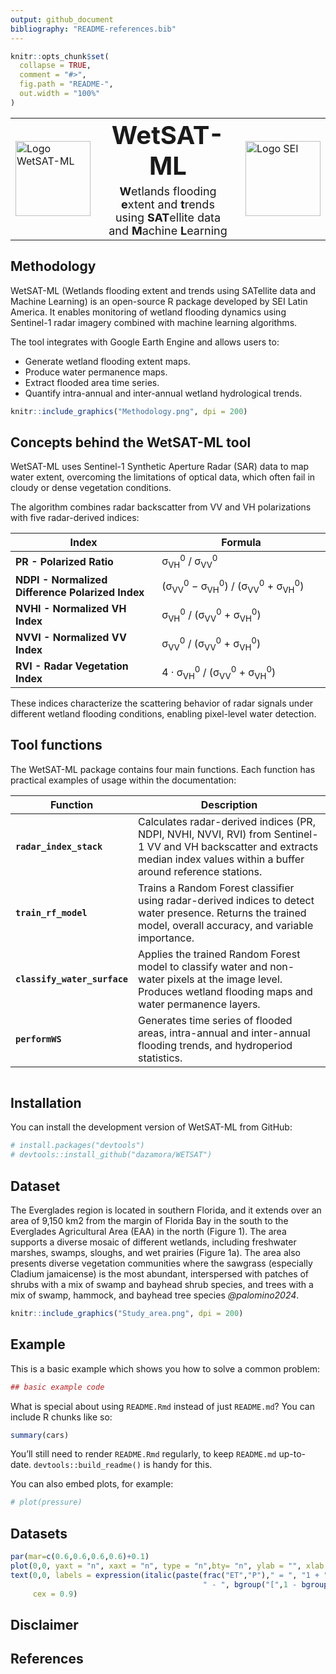 ```yaml
---
output: github_document
bibliography: "README-references.bib"
---
```


<!-- README.md is generated from README.Rmd. Please edit that file -->

```r
knitr::opts_chunk$set(
  collapse = TRUE,
  comment = "#>",
  fig.path = "README-",
  out.width = "100%"
)
```

<div align="center">

<table>
<tr>
  <!-- Imagen izquierda -->
  <td><img src="WETSAT-ML_icon.png" alt="Logo WetSAT-ML" width="120"></td>
  
  <!-- Texto central -->
  <td align="center" style="vertical-align: middle; padding-left: 18px; padding-right: 18px; text-align: center;">
    <!-- Nuevo título arriba -->
    <span style="font-size: 40px; font-weight: bold; display: block; margin-bottom: 6px;">
      WetSAT-ML
    </span>
    <!-- Frase original abajo -->
    <span style="font-size: 18px;">
      <strong>W</strong>etlands flooding <strong>e</strong>xtent and <strong>t</strong>rends using 
      <strong>SAT</strong>ellite data and <strong>M</strong>achine <strong>L</strong>earning
    </span>
  </td>
  
  <!-- Imagen derecha -->
  <td><img src="LOGO_SEI.png" alt="Logo SEI" width="120"></td>
</tr>
</table>

</div>

## Methodology

WetSAT-ML (Wetlands flooding extent and trends using SATellite data and Machine Learning) is an open-source R package developed by SEI Latin America.
It enables monitoring of wetland flooding dynamics using Sentinel-1 radar imagery combined with machine learning algorithms.

The tool integrates with Google Earth Engine and allows users to:

* Generate wetland flooding extent maps.
* Produce water permanence maps.
* Extract flooded area time series.
* Quantify intra-annual and inter-annual wetland hydrological trends. 

```r
knitr::include_graphics("Methodology.png", dpi = 200)
```

## Concepts behind the WetSAT-ML tool
WetSAT-ML uses Sentinel-1 Synthetic Aperture Radar (SAR) data to map water extent, overcoming the limitations of optical data, which often fail in cloudy or dense vegetation conditions.

The algorithm combines radar backscatter from VV and VH polarizations with five radar-derived indices:

| Index | Formula |
|-------|--------|
| **PR - Polarized Ratio**   | σ<sub>VH</sub><sup>0</sup> / σ<sub>VV</sub><sup>0</sup> |
| **NDPI - Normalized Difference Polarized Index** | (σ<sub>VV</sub><sup>0</sup> − σ<sub>VH</sub><sup>0</sup>) / (σ<sub>VV</sub><sup>0</sup> + σ<sub>VH</sub><sup>0</sup>) |
| **NVHI - Normalized VH Index** | σ<sub>VH</sub><sup>0</sup> / (σ<sub>VV</sub><sup>0</sup> + σ<sub>VH</sub><sup>0</sup>) |
| **NVVI - Normalized VV Index** | σ<sub>VV</sub><sup>0</sup> / (σ<sub>VV</sub><sup>0</sup> + σ<sub>VH</sub><sup>0</sup>) |
| **RVI - Radar Vegetation Index** | 4 · σ<sub>VH</sub><sup>0</sup> / (σ<sub>VV</sub><sup>0</sup> + σ<sub>VH</sub><sup>0</sup>) |

These indices characterize the scattering behavior of radar signals under different wetland flooding conditions, enabling pixel-level water detection.

## Tool functions
The WetSAT-ML package contains four main functions. Each function has practical examples of usage within the documentation:

| Function                     | Description                                                                                                                                                                    |
| ---------------------------- | ------------------------------------------------------------------------------------------------------------------------------------------------------------------------------ |
| **`radar_index_stack`**      | Calculates radar-derived indices (PR, NDPI, NVHI, NVVI, RVI) from Sentinel-1 VV and VH backscatter and extracts median index values within a buffer around reference stations. |
| **`train_rf_model`**         | Trains a Random Forest classifier using radar-derived indices to detect water presence. Returns the trained model, overall accuracy, and variable importance.              |
| **`classify_water_surface`** | Applies the trained Random Forest model to classify water and non-water pixels at the image level. Produces wetland flooding maps and water permanence layers.         |
| **`performWS`**              | Generates time series of flooded areas, intra-annual and inter-annual flooding trends, and hydroperiod statistics.                                                             |

```r

```

## Installation

You can install the development version of WetSAT-ML from GitHub:

```r
# install.packages("devtools")
# devtools::install_github("dazamora/WETSAT")
```

## Dataset
The Everglades region is located in southern Florida, and it extends over an area of 9,150 km2 from the margin of Florida Bay in the south to the Everglades Agricultural Area (EAA) in the north (Figure 1). The area supports a diverse mosaic of different wetlands, including freshwater marshes, swamps, sloughs, and wet prairies (Figure 1a). The area also presents diverse vegetation communities where the sawgrass (especially Cladium jamaicense) is the most abundant, interspersed with patches of shrubs with a mix of swamp and bayhead shrub species, and trees with a mix of swamp, hammock, and bayhead tree species *@palomino2024*.

```r
knitr::include_graphics("Study_area.png", dpi = 200)

```

## Example

This is a basic example which shows you how to solve a common problem:

```r

## basic example code
```

What is special about using `README.Rmd` instead of just `README.md`? You can include R chunks like so:

```r
summary(cars)
```

You'll still need to render `README.Rmd` regularly, to keep `README.md` up-to-date. `devtools::build_readme()` is handy for this.

You can also embed plots, for example:

```r
# plot(pressure)
```

## Datasets
```r
par(mar=c(0.6,0.6,0.6,0.6)+0.1)
plot(0,0, yaxt = "n", xaxt = "n", type = "n",bty= "n", ylab = "", xlab = "")
text(0,0, labels = expression(italic(paste(frac("ET","P")," = ", "1 + ", frac("PET","P"), 
                                           " - ", bgroup("[",1 - bgroup("(",frac("PET", "P"), ")")^(frac(1,1+alpha)), "]")^(1+alpha), "  [eq.2]", sep =""))), 
     cex = 0.9)
```

## Disclaimer


## References


